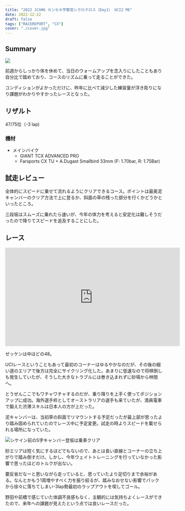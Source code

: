 ```yaml
---
title: "2022 JCX#6 カンセキ宇都宮シクロクロス（Day1） UCI2 ME"
date: 2022-12-22
draft: false
tags: ["RACEREPORT", "CX"]
cover: "./cover.jpg"
---
```


## Summary

![ ](./cover.jpg)

前週からしっかり体を休めて、当日のウォームアップを念入りにしたこともあり自分比で踏めており、コースのリズムに乗って走ることができた。

コンディションがよかっただけに、昨年に比べて減少した練習量が浮き彫りになり課題がわかりやすかったレースとなった。

## リザルト

47/75位（-3 lap)

### 機材

- メインバイク
  - GIANT TCX ADVANCED PRO
  - Farsports CX TU + A.Dugast Smallbird 33mm (F: 1.70bar, R: 1.75Bar)

## 試走レビュー

全体的にスピードに乗せて流れるようにクリアできるコース。ポイントは最奥泥キャンバーのクリア方法で上に登るか、斜面の草の残った部分を行くかどうかといったところ。

三段坂はスムーズに乗れたら速いが、今年の体力を考えると安定化は難しそうだったので降りてスピードを追及することにした。

## レース

<iframe
  width="560"
  height="315"
  src="https://www.youtube.com/embed/24VJmQE8fKU"
  title="YouTube video player"
  frameborder="0"
  allow="accelerometer; autoplay; clipboard-write; encrypted-media; gyroscope; picture-in-picture"
  allowfullscreen
></iframe>

ゼッケンは中ほどの48。

UCIレースということもあって最初のコーナーはゆるやかなのだが、その後の細い道のエリアで後方は完全にサイクリング化した。あまりに低速なので将棋倒しも発生していたが、そうした大きなトラブルには巻き込まれずに砂場から林間へ。

とうぜんここでもワチャワチャするのだが、乗り降りを上手く使ってポジションアップに成功。海外選手枠としてオーストラリアの選手も来ていたが、満員電車で鍛えた渋滞スキルは日本人の方が上だった。

泥キャンバーは、当初草の斜面でリマウントする予定だったが最上部が思ったより踏み固められていたのでレース中に予定変更。試走の時よりスピードを載せられる場所になっていた。

![シケイン前のS字キャンバー登坂は乗車クリア](./PXL_20221217_060034044.jpg)

砂エリアは短く気にするほどでもないので、あとは長い直線とコーナーの立ち上がりで踏み倒すだけ。しかし、今年ウェイトトレーニングを行っていなかった影響で思ったほどのトルクが出ない。

要反省だなーと思いながら走っていると、思っていたより足切りまで余裕がある。なんとかもう1周増やすべく力を振り絞るが、踏みなおせない影響でパックから徐々に落ちてしまい-3lap勢最初のラップアウトを喫してゴール。

野田や前橋で感じていた体調不良感もなく、主観的には気持ちよくレースができたので、来年への課題が見えたという点では良いレースだった。
